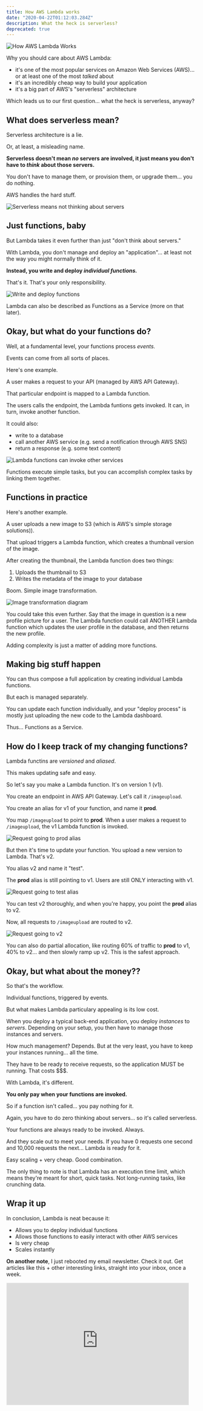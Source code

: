 ```yaml
---
title: How AWS Lambda works
date: "2020-04-22T01:12:03.284Z"
description: What the heck is serverless?
deprecated: true
---
```


![How AWS Lambda Works](./lambda-banner.png)

Why you should care about AWS Lambda:
- it's one of the most popular services on Amazon Web Services (AWS)... or at least one of the most *talked* about
- it's an incredibly cheap way to build your application
- it's a big part of AWS's "serverless" architecture

Which leads us to our first question... what the heck is serverless, anyway?

## What does serverless mean?

Serverless architecture is a lie.

Or, at least, a misleading name.

**Serverless doesn't mean *no* servers are involved, it just means you don't have to *think* about those servers.**

You don't have to manage them, or provision them, or upgrade them... you do nothing.

AWS handles the hard stuff.

![Serverless means not thinking about servers](./lambda1.png)

## Just functions, baby

But Lambda takes it even further than just "don't think about servers."

With Lambda, you don't manage and deploy an "application"... at least not the way you might normally think of it.

**Instead, you write and deploy *individual functions.***

That's it. That's your only responsibility.

![Write and deploy functions](./lambda2.png)

Lambda can also be described as Functions as a Service (more on that later).

## Okay, but what do your functions do?

Well, at a fundamental level, your functions process *events.*

Events can come from all sorts of places.

Here's one example.

A user makes a request to your API (managed by AWS API Gateway).

That particular endpoint is mapped to a Lambda function.

The users calls the endpoint, the Lambda funtions gets invoked. It can, in turn, invoke another function.

It could also:
- write to a database
- call another AWS service (e.g. send a notification through AWS SNS)
- return a response (e.g. some text content)

![Lambda functions can invoke other services](./lambda3.png)

Functions execute simple tasks, but you can accomplish complex tasks by linking them together.

## Functions in practice

Here's another example.

A user uploads a new image to S3 (which is AWS's simple storage solutions)).

That upload triggers a Lambda function, which creates a thumbnail version of the image.

After creating the thumbnail, the Lambda function does two things:
1. Uploads the thumbnail to S3
2. Writes the metadata of the image to your database

Boom. Simple image transformation.

![Image transformation diagram](./lambda4.png)

You could take this even further. Say that the image in question is a new profile picture for a user. The Lambda function could call ANOTHER Lambda function which updates the user profile in the database, and then returns the new profile.

Adding complexity is just a matter of adding more functions.

## Making big stuff happen

You can thus compose a full application by creating individual Lambda functions.

But each is managed separately.

You can update each function individually, and your "deploy process" is mostly just uploading the new code to the Lambda dashboard.

Thus... Functions as a Service.

## How do I keep track of my changing functions?

Lambda functins are *versioned* and *aliased*.

This makes updating safe and easy.

So let's say you make a Lambda function. It's on version 1 (v1).

You create an endpoint in AWS API Gateway. Let's call it `/imageupload`.

You create an alias for v1 of your function, and name it **prod**.

You map `/imageupload` to point to **prod**. When a user makes a request to `/imageupload`, the v1 Lambda function is invoked.

![Request going to prod alias](./lambda5.png)

But then it's time to update your function. You upload a new version to Lambda. That's v2.

You alias v2 and name it "test".

The **prod** alias is still pointing to v1. Users are still ONLY interacting with v1.

![Request going to test alias](./lambda6.png)

You can test v2 thoroughly, and when you're happy, you point the **prod** alias to v2.

Now, all requests to `/imageupload` are routed to v2.

![Request going to v2](./lambda7.png)

You can also do partial allocation, like routing 60% of traffic to **prod** to v1, 40% to v2... and then slowly ramp up v2. This is the safest approach.

## Okay, but what about the money??

So that's the workflow.

Individual functions, triggered by events.

But what makes Lambda particulary appealing is its low cost.

When you deploy a typical back-end application, you deploy *instances* to *servers*. Depending on your setup, you then have to manage those instances and servers.

How much management? Depends. But at the very least, you have to keep your instances running... all the time.

They have to be ready to receive requests, so the application MUST be running. That costs $$$.

With Lambda, it's different.

**You only pay when your functions are invoked.**

So if a function isn't called... you pay nothing for it.

Again, you have to do zero thinking about servers... so it's called serverless.

Your functions are always ready to be invoked. Always.

And they scale out to meet your needs. If you have 0 requests one second and 10,000 requests the next... Lambda is ready for it.

Easy scaling + very cheap. Good combination. 

The only thing to note is that Lambda has an execution time limit, which means they're meant for short, quick tasks. Not long-running tasks, like crunching data.

## Wrap it up

In conclusion, Lambda is neat because it:
- Allows you to deploy individual functions
- Allows those functions to easily interact with other AWS services
- Is very cheap
- Scales instantly

**On another note**, I just rebooted my email newsletter. Check it out. Get articles like this + other interesting links, straight into your inbox, once a week.

<iframe src="https://scottdomes.substack.com/embed" width="480" height="320" style="border:1px solid #EEE; background:white;" frameborder="0" scrolling="no"></iframe>